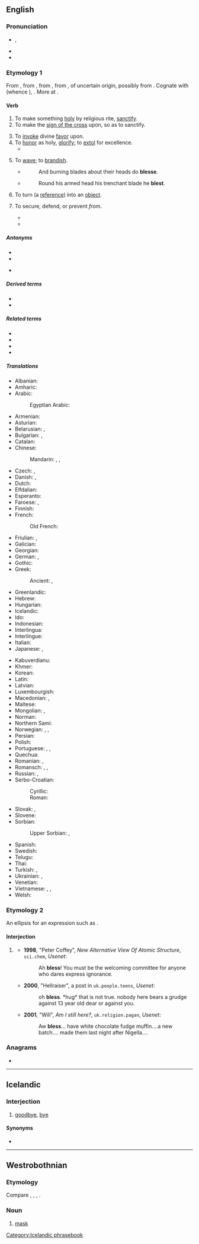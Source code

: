 {{also|Bless}}
==English==

===Pronunciation===
* {{enPR|blĕs}}, {{IPA|en|/blɛs/}}
* {{audio|en|en-us-bless.ogg|Audio (US)}}
* {{rhymes|en|ɛs}}

===Etymology 1===
From {{inh|en|enm|blessen}}, from {{inh|en|ang|bletsian||to consecrate (with blood)}}, from {{inh|en|gmw-pro|*blōdisōn||to sprinkle, mark or hallow with blood}}, from {{der|en|gem-pro|*blōþą||blood}}, of uncertain origin, possibly from {{der|en|ine-pro|*bʰleh₃-||to bloom}}. Cognate with {{cog|non|bleza||to bless}} (whence {{cog|is|blessa}}), {{cog|ang|blēdan||to bleed}}. More at {{m|en|bleed}}.

====Verb====
{{en-verb|blesses|blessing|blest|past2=blessed}}

# To make something [[holy]] by religious rite, [[sanctify]].
# To make the [[sign of the cross]] upon, so as to sanctify.
#: {{rfquotek|en|Holinshed}}
# To [[invoke]] divine [[favor]] upon.
# To [[honor]] as holy, [[glorify]]; to [[extol]] for excellence.
#* {{RQ:King James Version|Psalms|103|1|text='''Blesse''' the Lord, O my soule: and all that is within me, '''blesse''' his holy Name.}}
# {{lb|en|obsolete}} To [[wave]]; to [[brandish]].
#* {{RQ:Spenser FQ|1|5|stanza=6}}
#*: And burning blades about their heads do '''blesse'''.
#* {{RQ:Fairfax GOB}}
#*: Round his armed head his trenchant blade he '''blest'''.
# {{lb|en|[[Perl]]|_|programming|transitive|past tense only '''blessed'''}} To turn (a [[reference]]) into an [[object]].
# {{lb|en|archaic|with ''from''}} To secure, defend, or prevent ''from''.
#*{{RQ:Shakespeare Winter|IV|iv|passage='''Bless''' me from marrying a usurer.}}
#*{{RQ:Milton Poems|Il Penseroso|40|pageref=n53|passage=To '''bleſs''' the dores from nightly harm}}

=====Antonyms=====
* {{l|en|curse}}
* {{l|en|condemn}}
* {{sense|programming}} {{l|en|unbless}}

=====Derived terms=====
* {{l|en|bless someone's cotton socks}}
* {{l|en|bless someone's heart}}

=====Related terms=====
* {{l|en|blessed}}
* {{l|en|blessing}}
* {{l|en|bleed}}
* {{l|en|blood}}

=====Translations=====
{{trans-top|confer blessing on}}
* Albanian: {{t+|sq|bekoj}}
* Amharic: {{t|am|ባረከ}}
* Arabic: {{t|ar|بَارَكَ}}
*: Egyptian Arabic: {{t|arz|بارك|tr=bārik}}
* Armenian: {{t+|hy|օրհնել|sc=Armn}}
* Asturian: {{t|ast|bendicir}}
* Belarusian: {{t|be|бласлаўля́ць|impf}}, {{t|be|благаславі́ць|pf}}
* Bulgarian: {{t+|bg|благосла́вям|impf}}, {{t+|bg|благословя́|pf}}
* Catalan: {{t+|ca|beneir}}
* Chinese:
*: Mandarin: {{t+|cmn|保佑|tr=bǎoyòu}}, {{t+|cmn|佑|tr=yòu}}, {{t+|cmn|祝福|tr=zhùfú}}
* Czech: {{t+|cs|žehnat|impf}}, {{t|cs|požehnat|pf}}
* Danish: {{t|da|velsigne}}, {{qualifier|archaic}} {{t|da|signe}}
* Dutch: {{t+|nl|zegenen}}
* Elfdalian: {{t|ovd|welsingen}}
* Esperanto: {{t|eo|beni}}
* Faroese: {{t|fo|vælsigna}}, {{t|fo|signa}}
* Finnish: {{t+|fi|siunata}}
* French: {{t+|fr|bénir}}
*: Old French: {{t|fro|beneïr}}
* Friulian: {{t|fur|benedî}}, {{t|fur|binidî}}
* Galician: {{t+|gl|bendicir}}
* Georgian: {{t|ka|ლოცვა|sc=Geor}}
* German: {{t+|de|segnen}}, {{qualifier|obsolete}} {{t+|de|benedeien}}
* Gothic: {{t|got|𐌸𐌹𐌿𐌸𐌾𐌰𐌽}}
* Greek: {{t+|el|ευλογώ}}
*: Ancient: {{t|grc|εὐλογέω}}, {{t|grc|μακαρίζω}}
* Greenlandic: {{t|kl|pilluaqquaa}}
* Hebrew: {{t|he|בירך|tr=berákh|alt=בירך \ בֵּרֵךְ \ בֵּרַךְ}}
* Hungarian: {{t+|hu|megáld}}
* Icelandic: {{t|is|blessa}}
* Ido: {{t+|io|benedikar}}
* Indonesian: {{t+|id|berkat}}
* Interlingua: {{t-needed|ia}}
* Interlingue: {{t|ie|benedir}}
* Italian: {{t+|it|benedire}}
* Japanese: {{t+|ja|恵む|tr=めぐむ, megumu}}, {{t+|ja|祝福|tr=しゅくふくする, shukufuku suru|alt=祝福する}}
{{trans-mid}}
* Kabuverdianu: {{t|kea|abensua}}
* Khmer: {{t-needed|km}}
* Korean: {{t+|ko|축복하다}}
* Latin: {{t|la|benedīcō}}
* Latvian: {{t|lv|svētīt}}
* Luxembourgish: {{t|lb|seenen}}
* Macedonian: {{t|mk|благословува|impf}}, {{t|mk|благослови|pf}}
* Maltese: {{t|mt|bierek}}
* Mongolian: {{t+|mn|адислах}}, {{t+|mn|өршөөх}}
* Norman: {{t|nrf|béni}}
* Northern Sami: {{t|se|buressivdnidit}}
* Norwegian: {{t+|no|velsigne}}, {{t|no|signa}}, {{t|no|blessa}}
* Persian: {{t|fa|برکت دادن|tr=barekat dâdan}}
* Polish: {{t+|pl|błogosławić|impf}}
* Portuguese: {{t+|pt|abençoar}}, {{t+|pt|bendizer}}, {{t+|pt|benzer}}
* Quechua: {{t|qu|ch'allay}}
* Romanian: {{t+|ro|binecuvânta}}, {{t+|ro|blagoslovi}}
* Romansch: {{t|rm|benedir}}, {{t|rm|banadir}}, {{t|rm|banadeir}}
* Russian: {{t+|ru|благословля́ть|impf}}, {{t+|ru|благослови́ть|pf}}
* Serbo-Croatian:
*: Cyrillic: {{t|sh|благосло̀вити|pf}}
*: Roman: {{t+|sh|blagoslòviti|pf}}
* Slovak: {{t|sk|žehnať|impf}}, {{t|sk|požehnať|pf}}
* Slovene: {{t+|sl|blagosloviti|pf}}
* Sorbian:
*: Upper Sorbian: {{t+|hsb|žohnować|impf}}, {{t+|hsb|požohnować|pf}}
* Spanish: {{t+|es|bendecir}}
* Swedish: {{t+|sv|välsigna}}
* Telugu: {{t+|te|దీవించు}}
* Thai: {{t|th|อวยพร}}
* Turkish: {{t+|tr|kutsamak}}, {{t+|tr|takdis etmek}}
* Ukrainian: {{t+|uk|благословля́ти|impf}}, {{t+|uk|благослови́ти|pf}}
* Venetian: {{t+|vec|benedir}}
* Vietnamese: {{t|vi|chúc phúc}}, {{t+|vi|giáng phúc}}, {{t|vi|ban phúc}}
* Welsh: {{t+|cy|bendithio}}
{{trans-bottom}}

===Etymology 2===
An ellipsis for an expression such as {{m|en|bless someone's heart|bless your heart}}.

====Interjection====
{{en-interj}}

# {{lb|en|UK|Canada|informal}} {{non-gloss definition|Used as an expression of endearment, gratitude, or (ironically) belittlement.}}
#* '''1998''', "Peter Coffey", ''New Alternative View Of Atomic Structure'', <tt>sci.chem</tt>, ''Usenet'':
#*: Ah '''bless'''! You must be the welcoming committee for anyone who dares express ignorance.
#* '''2000''', "Hellraiser", a post in <tt>uk.people.teens</tt>, ''Usenet'':
#*: oh '''bless'''. *hug* that is not true. nobody here bears a grudge against 13 year old dear or against you.
#* '''2001''', "Will", ''Am I still here?'', <tt>uk.religion.pagan</tt>, ''Usenet'':
#*: Aw '''bless'''... have white chocolate fudge muffin....a new batch.... made them last night after Nigella....

===Anagrams===
* {{anagrams|en|a=belss|ESBLs|slebs}}

----

==Icelandic==

===Interjection===
{{head|is|interjection}}

# [[goodbye]], [[bye]]

====Synonyms====
* {{l|is|bless bless}}

[[Category:Icelandic phrasebook]]

----

==Westrobothnian==

===Etymology===
Compare {{cog|da|blis}}, {{cog|sv|bläs}}, {{cog|non|blys}}, {{m|non|blesóttr}}.

===Noun===
{{head|gmq-bot|noun}}

# [[mask]]